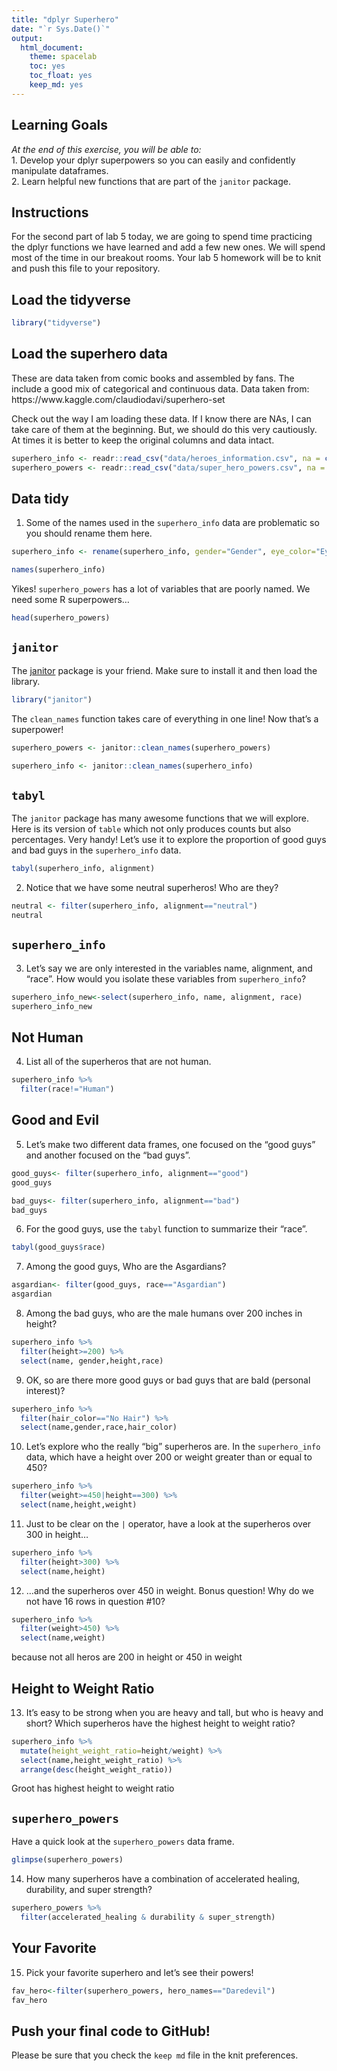 ```yaml
---
title: "dplyr Superhero"
date: "`r Sys.Date()`"
output:
  html_document: 
    theme: spacelab
    toc: yes
    toc_float: yes
    keep_md: yes
---
```


## Learning Goals  
*At the end of this exercise, you will be able to:*    
1. Develop your dplyr superpowers so you can easily and confidently manipulate dataframes.  
2. Learn helpful new functions that are part of the `janitor` package.  

## Instructions
For the second part of lab 5 today, we are going to spend time practicing the dplyr functions we have learned and add a few new ones. We will spend most of the time in our breakout rooms. Your lab 5 homework will be to knit and push this file to your repository.  

## Load the tidyverse
```r
library("tidyverse")
```

## Load the superhero data
These are data taken from comic books and assembled by fans. The include a good mix of categorical and continuous data.  Data taken from: https://www.kaggle.com/claudiodavi/superhero-set  

Check out the way I am loading these data. If I know there are NAs, I can take care of them at the beginning. But, we should do this very cautiously. At times it is better to keep the original columns and data intact.  
```r
superhero_info <- readr::read_csv("data/heroes_information.csv", na = c("", "-99", "-"))
superhero_powers <- readr::read_csv("data/super_hero_powers.csv", na = c("", "-99", "-"))
```

## Data tidy
1. Some of the names used in the `superhero_info` data are problematic so you should rename them here.  
```r
superhero_info <- rename(superhero_info, gender="Gender", eye_color="Eye color", hair_color= "Hair color", skin_color="Skin color", height="Height", publisher="Publisher", alignment="Alignment", weight="Weight")
```
```r
names(superhero_info)
```

Yikes! `superhero_powers` has a lot of variables that are poorly named. We need some R superpowers...
```r
head(superhero_powers)
```

## `janitor`
The [janitor](https://garthtarr.github.io/meatR/janitor.html) package is your friend. Make sure to install it and then load the library.  
```r
library("janitor")
```

The `clean_names` function takes care of everything in one line! Now that's a superpower!
```r
superhero_powers <- janitor::clean_names(superhero_powers)
```
```r
superhero_info <- janitor::clean_names(superhero_info)
```

## `tabyl`
The `janitor` package has many awesome functions that we will explore. Here is its version of `table` which not only produces counts but also percentages. Very handy! Let's use it to explore the proportion of good guys and bad guys in the `superhero_info` data.  

```r
tabyl(superhero_info, alignment)
```

2. Notice that we have some neutral superheros! Who are they?
```r
neutral <- filter(superhero_info, alignment=="neutral")
neutral
```

## `superhero_info`
3. Let's say we are only interested in the variables name, alignment, and "race". How would you isolate these variables from `superhero_info`?
```r
superhero_info_new<-select(superhero_info, name, alignment, race)
superhero_info_new
```

## Not Human
4. List all of the superheros that are not human.
```r
superhero_info %>% 
  filter(race!="Human")
```

## Good and Evil
5. Let's make two different data frames, one focused on the "good guys" and another focused on the "bad guys".
```r
good_guys<- filter(superhero_info, alignment=="good")
good_guys
```

```r
bad_guys<- filter(superhero_info, alignment=="bad")
bad_guys
```

6. For the good guys, use the `tabyl` function to summarize their "race".
```r
tabyl(good_guys$race)
```

7. Among the good guys, Who are the Asgardians?
```r
asgardian<- filter(good_guys, race=="Asgardian")
asgardian
```

8. Among the bad guys, who are the male humans over 200 inches in height?
```r
superhero_info %>% 
  filter(height>=200) %>% 
  select(name, gender,height,race)
```

9. OK, so are there more good guys or bad guys that are bald (personal interest)?
```r
superhero_info %>% 
  filter(hair_color=="No Hair") %>% 
  select(name,gender,race,hair_color)
```

10. Let's explore who the really "big" superheros are. In the `superhero_info` data, which have a height over 200 or weight greater than or equal to 450?
```r
superhero_info %>% 
  filter(weight>=450|height==300) %>% 
  select(name,height,weight)
```

11. Just to be clear on the `|` operator,  have a look at the superheros over 300 in height...
```r
superhero_info %>% 
  filter(height>300) %>% 
  select(name,height)
```

12. ...and the superheros over 450 in weight. Bonus question! Why do we not have 16 rows in question #10?
```r
superhero_info %>% 
  filter(weight>450) %>% 
  select(name,weight)
```
because not all heros are 200 in height or 450 in weight


## Height to Weight Ratio
13. It's easy to be strong when you are heavy and tall, but who is heavy and short? Which superheros have the highest height to weight ratio? 
```r
superhero_info %>% 
  mutate(height_weight_ratio=height/weight) %>% 
  select(name,height_weight_ratio) %>% 
  arrange(desc(height_weight_ratio))
```
Groot has highest height to weight ratio


## `superhero_powers`
Have a quick look at the `superhero_powers` data frame.  
```r
glimpse(superhero_powers)
```

14. How many superheros have a combination of accelerated healing, durability, and super strength?
```r
superhero_powers %>% 
  filter(accelerated_healing & durability & super_strength)
```

## Your Favorite
15. Pick your favorite superhero and let's see their powers!
```r
fav_hero<-filter(superhero_powers, hero_names=="Daredevil")
fav_hero
```

## Push your final code to GitHub!
Please be sure that you check the `keep md` file in the knit preferences.  